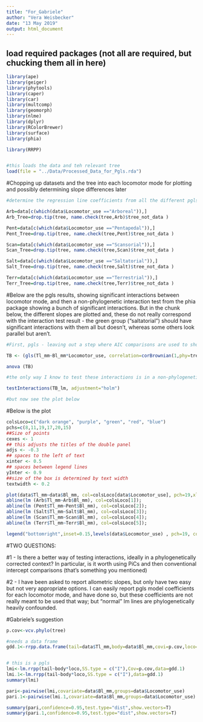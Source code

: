 ```yaml
---
title: "For_Gabriele"
author: "Vera Weisbecker"
date: "13 May 2019"
output: html_document
---
```


## load required packages (not all are required, but chucking them all in here)

```r
library(ape)
library(geiger)
library(phytools)
library(caper)
library(car)
library(multcomp)
library(geomorph)
library(nlme)
library(dplyr)
library(RColorBrewer)
library(surface)
library(phia)

library(RRPP)


#this loads the data and teh relevant tree
load(file = "../Data/Processed_Data_for_Pgls.rda")


```


#Chopping up datasets and the tree into each locomotor mode for plotting and possibly determining slope differences later

```r

#determine the regression line coefficients from all the different pgls analyses conducted above, with separate lines whfor the locomotor modes. 

Arb=data[c(which(data$Locomotor_use =="Arboreal")),]
Arb_Tree=drop.tip(tree, name.check(tree,Arb)$tree_not_data )

Pent=data[c(which(data$Locomotor_use =="Pentapedal")),]
Pent_Tree=drop.tip(tree, name.check(tree,Pent)$tree_not_data )

Scan=data[c(which(data$Locomotor_use =="Scansorial")),]
Scan_Tree=drop.tip(tree, name.check(tree,Scan)$tree_not_data )

Salt=data[c(which(data$Locomotor_use =="Saltatorial")),]
Salt_Tree=drop.tip(tree, name.check(tree,Salt)$tree_not_data )

Terr=data[c(which(data$Locomotor_use =="Terrestrial")),]
Terr_Tree=drop.tip(tree, name.check(tree,Terr)$tree_not_data )


```


#Below are the pgls results, showing significant interactions between locomotor mode, and then a non-phylogenetic interaction test from the phia package showing a bunch of significant interactions. But in the chunk below, the different slopes are plotted and, these do not really correspond with the interaction test result - the green group ("saltatorial") should have significant interactions with them all but doesn't, whereas some others look parallel but aren't. 

```r
#First, pgls - leaving out a step where AIC comparisons are used to show that corBrownian works best; with significant interactions between locomotor modes

TB <- (gls(Tl_mm~Bl_mm*Locomotor_use, correlation=corBrownian(1,phy=tree), data=data))

anova (TB)

#the only way I know to test these interactions is in a non-phylogenetic context, in this case using the phia package

testInteractions(TB_lm, adjustment="holm")

#but now see the plot below

```

#Below is the plot 

```r

colsLoco=c("dark orange", "purple", "green", "red", "blue")
pchs=c(8,11,19,17,20,15)
##Size of points
cexes <- 1
## this adjusts the titles of the double panel
adjs <- -0.3
## spaces to the left of text
xinter <- 0.5
## spaces between legend lines
yInter <- 0.9
##size of the box is determined by text width
textwidth <- 0.2

plot(data$Tl_mm~data$Bl_mm, col=colsLoco[data$Locomotor_use], pch=19,xlab="log Body length (mm)", ylab="log Tail length",asp=1 ,bty="L");
abline(lm (Arb$Tl_mm~Arb$Bl_mm), col=colsLoco[1]);
abline(lm (Pent$Tl_mm~Pent$Bl_mm), col=colsLoco[2]);
abline(lm (Salt$Tl_mm~Salt$Bl_mm), col=colsLoco[3]);
abline(lm (Scan$Tl_mm~Scan$Bl_mm), col=colsLoco[4]);
abline(lm (Terr$Tl_mm~Terr$Bl_mm), col=colsLoco[5]);

legend("bottomright",inset=0.15,levels(data$Locomotor_use) , pch=19, col=colsLoco, cex=cexes, x.intersp = xinter, y.intersp = yInter+0.1, text.width = textwidth, bty="n")

```

#TWO QUESTIONS:

#1 - Is there a better way of testing interactions, ideally in a phylogenetically corrected context? In particular, is it worth using PiCs and then conventional intercept comparisons (that's something you mentioned)

#2 - I have been asked to report allometric slopes, but only have two easy but not very appropriate options. I can easily report pgls model coefficients for each locomotor mode, and have done so, but these coefficients are not really meant to be used that way; but "normal" lm lines are phylogenetically heavily confounded.

#Gabriele's suggestion

```r
p.cov<-vcv.phylo(tree)

#needs a data frame
gdd.1<-rrpp.data.frame(tail=data$Tl_mm,body=data$Bl_mm,covi=p.cov,loco=data$Locomotor_use)


# this is a pgls
lmi<-lm.rrpp(tail~body*loco,SS.type = c("I"),Cov=p.cov,data=gdd.1)
lmi.1<-lm.rrpp(tail~body*loco,SS.type = c("I"),data=gdd.1)
summary(lmi)

pari<-pairwise(lmi,covariate=data$Bl_mm,groups=data$Locomotor_use)
pari.1<-pairwise(lmi.1,covariate=data$Bl_mm,groups=data$Locomotor_use)

summary(pari,confidence=0.95,test.type="dist",show.vectors=T)
summary(pari.1,confidence=0.95,test.type="dist",show.vectors=T)


```